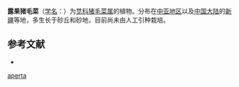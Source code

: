 {{Speciesbox
| name = 露果猪毛菜
| status = 
| status_system = 
| image =
| genus = Salsola
| species =  aperta
| authority = Pauls.
}}

'''露果猪毛菜'''（[[学名|学名]]：{{lang|la|''Salsola aperta''}}）为[[苋科|苋科]][[猪毛菜属|猪毛菜属]]的植物。分布在[[中亚地区|中亚地区]]以及[[中国大陆|中国大陆]]的[[新疆|新疆]]等地，多生长于砂丘和砂地，目前尚未由人工引种栽培。

== 参考文献 ==
<div class="references-small">
* {{cite web| url =http://www.bioinfo.cn/db05/KmzwSpecies.php?action=view&id=2766| title =露果猪毛菜| work =《中国高等植物数据库全库》| publisher =中国科学院微生物研究所| author =昆明植物研究所| accessdate =2009-02-23| deadurl =yes| archiveurl =https://web.archive.org/web/20160305030614/http://www.bioinfo.cn/db05/KmzwSpecies.php?action=view&id=2766| archivedate =2016-03-05}}
</div>
{{Taxonbar|from=Q15226205}}

{{DEFAULTSORT:Salsola aperta}}
[[Category:猪毛菜属|aperta]]


{{Amaranthaceae-stub}}